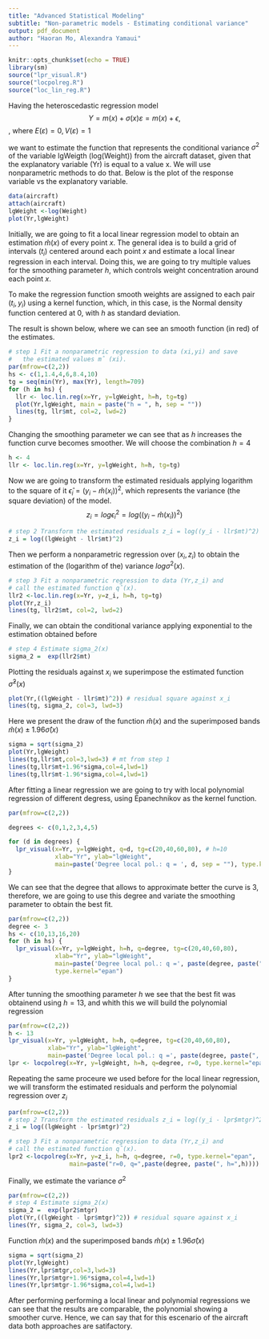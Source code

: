 ```yaml
---
title: "Advanced Statistical Modeling"
subtitle: "Non-parametric models - Estimating conditional variance"
output: pdf_document
author: "Haoran Mo, Alexandra Yamaui"
---
```

  
```r
knitr::opts_chunk$set(echo = TRUE)
library(sm)
source("lpr_visual.R")
source("locpolreg.R")
source("loc_lin_reg.R")
```

Having the heteroscedastic regression model $$Y = m(x) + \sigma(x)\varepsilon = m(x) + \epsilon,$$, where $E(\varepsilon) = 0, V(\varepsilon) = 1$

we want to estimate the function that represents the conditional variance $\sigma^2$ of the variable lgWeigth (log(Weight)) from the aircraft dataset, given that the explanatory variable (Yr) is equal to a value x. We will use nonparametric methods to do that. Below is the plot of the response variable vs the explanatory variable.

```r
data(aircraft)
attach(aircraft)
lgWeight <-log(Weight)
plot(Yr,lgWeight)
```

Initially, we are going to fit a local linear regression model to obtain an estimation $\hat{m}(x)$ of every point $x$. The general idea is to build a grid of intervals ($t_i$) centered around each point $x$ and estimate a local linear regression in each interval. Doing this, we are going to try multiple values for the smoothing parameter $h$, which controls weight concentration around each point $x$.

To make the regression function smooth weights are assigned to each pair $(t_i,y_i)$ using a kernel function, which, in this case, is the Normal density function centered at 0, with $h$ as standard deviation.

The result is shown below, where we can see an smooth function (in red) of the estimates.

```r
# step 1 Fit a nonparametric regression to data (xi,yi) and save 
#   the estimated values mˆ (xi).
par(mfrow=c(2,2))
hs <- c(1,1.4,4,6,8.4,10)
tg = seq(min(Yr), max(Yr), length=709)
for (h in hs) {
  llr <- loc.lin.reg(x=Yr, y=lgWeight, h=h, tg=tg)
  plot(Yr,lgWeight, main = paste("h = ", h, sep = ""))
  lines(tg, llr$mt, col=2, lwd=2)
}
```

Changing the smoothing parameter we can see that as $h$ increases the function curve becomes smoother. We will choose the combination $h = 4$
```r
h <- 4
llr <- loc.lin.reg(x=Yr, y=lgWeight, h=h, tg=tg)
```

Now we are going to transform the estimated residuals applying logarithm to the square of it $\hat\epsilon_i = (y_i - \hat{m}(x_i))^2$, which represents the variance (the square deviation) of the model. $$z_i = log\epsilon_i^2 = log((y_i - \hat{m}(x_i))^2)$$
```r
# step 2 Transform the estimated residuals z_i = log((y_i - llr$mt)^2)
z_i = log((lgWeight - llr$mt)^2)
```

Then we perform a nonparametric regression over $(x_i,z_i)$ to obtain the estimation of the (logarithm of the) variance $log\sigma^2(x)$.

```r
# step 3 Fit a nonparametric regression to data (Yr,z_i) and 
# call the estimated function qˆ(x).
llr2 <-loc.lin.reg(x=Yr, y=z_i, h=h, tg=tg)
plot(Yr,z_i)
lines(tg, llr2$mt, col=2, lwd=2)
```

Finally, we can obtain the conditional variance applying exponential to the estimation obtained before

```r
# step 4 Estimate sigma_2(x)
sigma_2 =  exp(llr2$mt)
```

Plotting the residuals against $x_i$ we superimpose the estimated function $\hat{\sigma}^2(x)$
```r
plot(Yr,((lgWeight - llr$mt)^2)) # residual square against x_i
lines(tg, sigma_2, col=3, lwd=3)

```

Here we present the draw of the function $\hat{m}(x)$ and the superimposed bands $\hat{m}(x)\pm 1.96\hat{\sigma}(x)$
```r
sigma = sqrt(sigma_2)
plot(Yr,lgWeight)
lines(tg,llr$mt,col=3,lwd=3) # mt from step 1
lines(tg,llr$mt+1.96*sigma,col=4,lwd=1)
lines(tg,llr$mt-1.96*sigma,col=4,lwd=1)

```

After fitting a linear regression we are going to try with local polynomial regression of different degress, using Epanechnikov as the kernel function.
```r
par(mfrow=c(2,2))

degrees <- c(0,1,2,3,4,5)

for (d in degrees) {
  lpr_visual(x=Yr, y=lgWeight, q=d, tg=c(20,40,60,80), # h=10
             xlab="Yr", ylab="lgWeight",
             main=paste('Degree local pol.: q = ', d, sep = ""), type.kernel="epan")
}
```

We can see that the degree that allows to approximate better the curve is 3, therefore, we are going to use this degree and variate the smoothing parameter to obtain the best fit.

```r
par(mfrow=c(2,2))
degree <- 3
hs <- c(10,13,16,20)
for (h in hs) {
  lpr_visual(x=Yr, y=lgWeight, h=h, q=degree, tg=c(20,40,60,80),
             xlab="Yr", ylab="lgWeight",
             main=paste('Degree local pol.: q =', paste(degree, paste(", h = ", h))), 
             type.kernel="epan")
}
```

After tunning the smoothing parameter $h$ we see that the best fit was obtainend using $h=13$, and whith this we will build the polynomial regression
```r
par(mfrow=c(2,2))
h <- 13
lpr_visual(x=Yr, y=lgWeight, h=h, q=degree, tg=c(20,40,60,80),
           xlab="Yr", ylab="lgWeight",
           main=paste('Degree local pol.: q =', paste(degree, paste(", h = ", h))), type.kernel="epan")
lpr <- locpolreg(x=Yr, y=lgWeight, h=h, q=degree, r=0, type.kernel="epan")
```

Repeating the same proceure we used before for the local linear regression, we will transform the estimated residuals and perform the polynomial regression over $z_i$
```r
par(mfrow=c(2,2))
# step 2 Transform the estimated residuals z_i = log((y_i - lpr$mtgr)^2)
z_i = log((lgWeight - lpr$mtgr)^2)

# step 3 Fit a nonparametric regression to data (Yr,z_i) and 
# call the estimated function qˆ(x).
lpr2 <-locpolreg(x=Yr, y=z_i, h=h, q=degree, r=0, type.kernel="epan", 
                 main=paste("r=0, q=",paste(degree, paste(", h=",h))))
```

Finally, we estimate the variance $\sigma^2$
```r
par(mfrow=c(2,2))
# step 4 Estimate sigma_2(x)
sigma_2 =  exp(lpr2$mtgr)
plot(Yr,((lgWeight - lpr$mtgr)^2)) # residual square against x_i
lines(Yr, sigma_2, col=3, lwd=3)
```

Function $\hat{m}(x)$ and the superimposed bands $\hat{m}(x)\pm 1.96\hat{\sigma}(x)$
```r
sigma = sqrt(sigma_2)
plot(Yr,lgWeight)
lines(Yr,lpr$mtgr,col=3,lwd=3)
lines(Yr,lpr$mtgr+1.96*sigma,col=4,lwd=1)
lines(Yr,lpr$mtgr-1.96*sigma,col=4,lwd=1)
```

After performing performing a local linear and polynomial regressions we can see that the results are comparable, the polynomial showing a smoother curve. Hence, we can say that for this escenario of the aircraft data both approaches are satifactory.